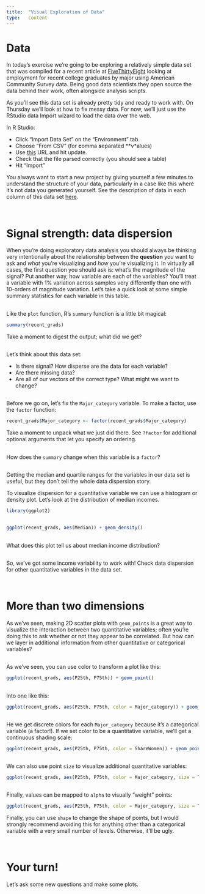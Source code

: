 ```yaml
---
title:  "Visual Exploration of Data"
type:   content
---
```


# Data

In today's exercise we're going to be exploring a relatively simple data set that was compiled for a recent article at [FiveThirtyEight](https://github.com/fivethirtyeight/data/tree/master/college-majors) looking at employment for recent college graduates by major using American Community Survey data.  Being good data scientists they open source the data behind their work, often alongside analysis scripts.

As you'll see this data set is already pretty tidy and ready to work with.  On Thursday we'll look at how to fix messy data.  For now, we'll just use the RStudio data Import wizard to load the data over the web.

In R Studio:

* Click "Import Data Set" on the "Environment" tab.  
* Choose "From CSV" (for **c**omma **s**eparated **v*alues)
* Use [this](https://github.com/fivethirtyeight/data/raw/master/college-majors/recent-grads.csv) URL and hit update.
* Check that the file parsed correctly (you should see a table)
* Hit "Import"

You always want to start a new project by giving yourself a few minutes to understand the structure of your data, particularly in a case like this where it's not data you generated yourself.  See the description of data in each column of this data set [here](https://github.com/fivethirtyeight/data/tree/master/college-majors).

<br>

# Signal strength: data dispersion

When you're doing exploratory data analysis you should always be thinking very intentionally about the relationship between the **question** you want to ask and *what* you're visualizing and *how* you're visualizing it.  In virtually all cases, the first question you should ask is: what's the magnitude of the signal?  Put another way, how variable are each of the variables?  You'll treat a variable with 1% variation across samples very differently than one with 10-orders of magnitude variation.  Let's take a quick look at some simple summary statistics for each variable in this table.

##

Like the `plot` function, R's `summary` function is a little bit magical:

```r
summary(recent_grads)
```

Take a moment to digest the output; what did we get?

##

Let's think about this data set:

* Is there signal?  How disperse are the data for each variable?
* Are there missing data?
* Are all of our vectors of the correct type?  What might we want to change?

##

Before we go on, let's fix the `Major_category` variable.  To make a factor, use the `factor` function:

```r
recent_grads$Major_category <- factor(recent_grads$Major_category)
```

Take a moment to unpack what we just did there.  See `?factor` for additional optional arguments that let you specify an ordering.

##

How does the `summary` change when this variable is a `factor`?

##

Getting the median and quartile ranges for the variables in our data set is useful, but they don't tell the whole data dispersion story.

To visualize dispersion for a quantitative variable we can use a histogram or density plot.  Let's look at the distribution of median incomes.

```r
library(ggplot2)
```

##

```r
ggplot(recent_grads, aes(Median)) + geom_density()
```

##

What does this plot tell us about median income distribution?

##

So, we've got some income variability to work with!  Check data dispersion for other quantitative variables in the data set.

<br>

# More than two dimensions

As we've seen, making 2D scatter plots with `geom_points` is a great way to visualize the interaction between two quantitative variables; often you're doing this to ask whether or not they appear to be correlated.  But how can we layer in additional information from other quantitative or categorical variables?

##

As we've seen, you can use color to transform a plot like this:

```r
ggplot(recent_grads, aes(P25th, P75th)) + geom_point()
```

##

Into one like this:

```r
ggplot(recent_grads, aes(P25th, P75th, color = Major_category)) + geom_point()
```

##

He we get discrete colors for each `Major_category` because it's a categorical variable (a factor!).  If we set color to be a quantitative variable, we'll get a continuous shading scale:

```r
ggplot(recent_grads, aes(P25th, P75th, color = ShareWomen)) + geom_point()
```


##

We can also use point `size` to visualize additional quantitative variables:

```r
ggplot(recent_grads, aes(P25th, P75th, color = Major_category, size = Total)) + geom_point()
```

##

Finally, values can be mapped to `alpha` to visually "weight" points:

```r
ggplot(recent_grads, aes(P25th, P75th, color = Major_category, size = Total, alpha = Sample_size)) + geom_point()
```

Finally, you can use `shape` to change the shape of points, but I would strongly recommend avoiding this for anything other than a categorical variable with a very small number of levels.  Otherwise, it'll be ugly.

<br>

# Your turn!

Let's ask some new questions and make some plots.


